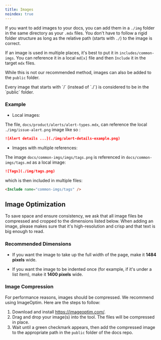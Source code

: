 ```yaml
---
title: Images
noindex: true
---
```


If you want to add images to your docs, you can add them in a `./img` folder in the same directory as your `.mdx` files.
You don't have to follow a rigid folder structure as long as the relative path (starts with `./`) to the image is correct.

If an image is used in multiple places, it's best to put it in `includes/common-imgs`. You can reference it in a local `md[x]` file
and then `Include` it in the target `mdx` files.

While this is not our recommended method, images can also be added to the `public` folder.

<Note>
  Every image that starts with `/` (instead of `./`) is considered to be in the `public` folder.
</Note>

### Example

- Local images:

The file, `docs/product/alerts/alert-types.mdx`, can reference the local `./img/issue-alert.png` image like so :

```markdown {filename:docs/product/alerts/alert-types.mdx}
![Alert details ...](./img/alert-details-example.png)
```

- Images with multiple references:

The image `docs/common-imgs/imgs/tags.png` is referenced in `docs/common-imgs/tags.md` as a local image:

```markdown {filename:docs/common-imgs/tags.mdx}
![Tags](./img/tags.png)
```

which is then included in multiple files:

```markdown {filename:docs/platforms/ruby/common/enriching-events/tags/index.mdx}
<Include name="common-imgs/tags" />
```


## Image Optimization

To save space and ensure consistency, we ask that all image files be compressed and cropped to the dimensions listed below. When adding an image, please makes sure that it's high-resolution and crisp and that text is big enough to read.

### Recommended Dimensions
- If you want the image to take up the full width of the page, make it **1484 pixels** wide.

- If you want the image to be indented once (for example, if it's under a list item), make it **1400 pixels** wide.

### Image Compression

For performance reasons, images should be compressed. We recommend using ImageOptim. Here are the steps to follow:

1. Download and install https://imageoptim.com/.
2. Drag and drop your image(s) into the tool. The files will be compressed in place.
3. Wait until a green checkmark appears, then add the compressed image to the appropriate path in the `public` folder of the docs repo.
